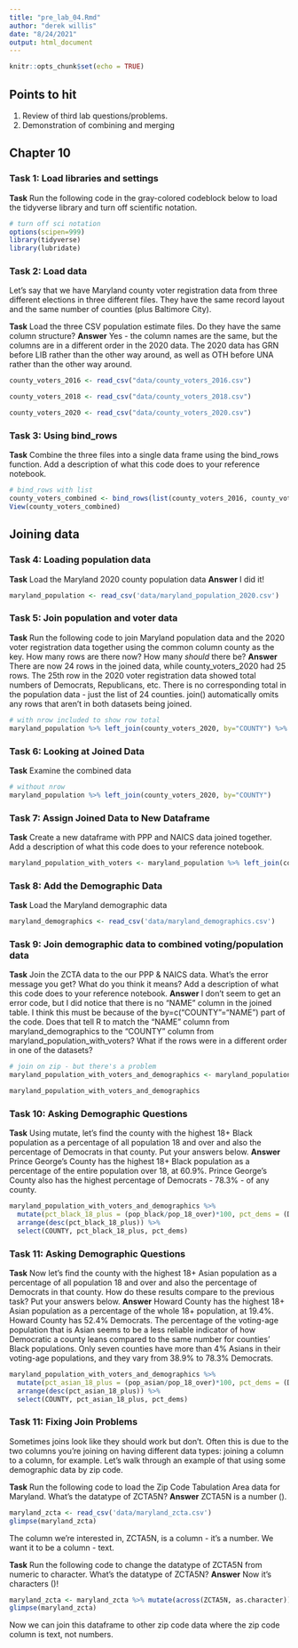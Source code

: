 ```yaml
---
title: "pre_lab_04.Rmd"
author: "derek willis"
date: "8/24/2021"
output: html_document
---
```


```r
knitr::opts_chunk$set(echo = TRUE)
```

## Points to hit
1. Review of third lab questions/problems.
2. Demonstration of combining and merging

## Chapter 10

### Task 1: Load libraries and settings
**Task** Run the following code in the gray-colored codeblock below to load the tidyverse library and turn off scientific notation.  

```r
# turn off sci notation
options(scipen=999)
library(tidyverse)
library(lubridate)
```

### Task 2: Load data
Let's say that we have Maryland county voter registration data from three different elections in three different files. They have the same record layout and the same number of counties (plus Baltimore City).

**Task** Load the three CSV population estimate files. Do they have the same column structure?
**Answer** Yes - the column names are the same, but the columns are in a different order in the 2020 data. The 2020 data has GRN before LIB rather than the other way around, as well as OTH before UNA rather than the other way around.

```r
county_voters_2016 <- read_csv("data/county_voters_2016.csv")
```

```r
county_voters_2018 <- read_csv("data/county_voters_2018.csv")
```

```r
county_voters_2020 <- read_csv("data/county_voters_2020.csv")
```


### Task 3: Using bind_rows
**Task** Combine the three files into a single data frame using the bind_rows function. Add a description of what this code does to your reference notebook.

```r
# bind_rows with list
county_voters_combined <- bind_rows(list(county_voters_2016, county_voters_2018, county_voters_2020))
View(county_voters_combined)
```

## Joining data

### Task 4: Loading population data
**Task** Load the Maryland 2020 county population data
**Answer** I did it!

```r
maryland_population <- read_csv('data/maryland_population_2020.csv')
```

### Task 5: Join population and voter data
**Task** Run the following code to join Maryland population data and the 2020 voter registration data together using the common column county as the key. How many rows are there now? How many *should* there be?
**Answer** There are now 24 rows in the joined data, while county_voters_2020 had 25 rows. The 25th row in the 2020 voter registration data showed total numbers of Democrats, Republicans, etc. There is no corresponding total in the population data - just the list of 24 counties. join() automatically omits any rows that aren't in both datasets being joined.

```r
# with nrow included to show row total
maryland_population %>% left_join(county_voters_2020, by="COUNTY") %>% nrow()
```
### Task 6: Looking at Joined Data
**Task** Examine the combined data

```r
# without nrow
maryland_population %>% left_join(county_voters_2020, by="COUNTY")
```

### Task 7: Assign Joined Data to New Dataframe
**Task** Create a new dataframe with PPP and NAICS data joined together. Add a description of what this code does to your reference notebook.

```r
maryland_population_with_voters <- maryland_population %>% left_join(county_voters_2020)
```

### Task 8: Add the Demographic Data
**Task** Load the Maryland demographic data

```r
maryland_demographics <- read_csv('data/maryland_demographics.csv')
```

### Task 9: Join demographic data to combined voting/population data
**Task** Join the ZCTA data to the our PPP & NAICS data. What's the error message you get? What do you think it means? Add a description of what this code does to your reference notebook.
**Answer** I don't seem to get an error code, but I did notice that there is no "NAME" column in the joined table. I think this must be because of the by=c("COUNTY"="NAME") part of the code. Does that tell R to match the "NAME" column from maryland_demographics to the "COUNTY" column from maryland_population_with_voters? What if the rows were in a different order in one of the datasets?
```r
# join on zip - but there's a problem
maryland_population_with_voters_and_demographics <- maryland_population_with_voters %>% left_join(maryland_demographics, by=c("COUNTY"="NAME"))

maryland_population_with_voters_and_demographics
```

### Task 10: Asking Demographic Questions
**Task** Using mutate, let's find the county with the highest 18+ Black population as a percentage of all population 18 and over and also the percentage of Democrats in that county. Put your answers below.
**Answer** Prince George's County has the highest 18+ Black population as a percentage of the entire population over 18, at 60.9%. Prince George's County also has the highest percentage of Democrats - 78.3% - of any county.

```r
maryland_population_with_voters_and_demographics %>%
  mutate(pct_black_18_plus = (pop_black/pop_18_over)*100, pct_dems = (DEM/Total)*100) %>% 
  arrange(desc(pct_black_18_plus)) %>% 
  select(COUNTY, pct_black_18_plus, pct_dems)
```


### Task 11: Asking Demographic Questions
**Task** Now let's find the county with the highest 18+ Asian population as a percentage of all population 18 and over and also the percentage of Democrats in that county. How do these results compare to the previous task? Put your answers below.
**Answer** Howard County has the highest 18+ Asian population as a percentage of the whole 18+ population, at 19.4%. Howard County has 52.4% Democrats. The percentage of the voting-age population that is Asian seems to be a less reliable indicator of how Democratic a county leans compared to the same number for counties' Black populations. Only seven counties have more than 4% Asians in their voting-age populations, and they vary from 38.9% to 78.3% Democrats.

```r
maryland_population_with_voters_and_demographics %>%
  mutate(pct_asian_18_plus = (pop_asian/pop_18_over)*100, pct_dems = (DEM/Total)*100) %>% 
  arrange(desc(pct_asian_18_plus)) %>% 
  select(COUNTY, pct_asian_18_plus, pct_dems)
```

### Task 11: Fixing Join Problems

Sometimes joins look like they should work but don't. Often this is due to the two columns you're joining on having different data types: joining a <chr> column to a <dbl> column, for example. Let's walk through an example of that using some demographic data by zip code.

**Task** Run the following code to load the Zip Code Tabulation Area data for Maryland. What's the datatype of ZCTA5N?
**Answer** ZCTA5N is a number (<dbl>).

```r
maryland_zcta <- read_csv('data/maryland_zcta.csv')
glimpse(maryland_zcta)
```

The column we're interested in, ZCTA5N, is a <dbl> column - it's a number. We want it to be a <chr> column - text.

**Task** Run the following code to change the datatype of ZCTA5N from numeric to character. What's the datatype of ZCTA5N?
**Answer** Now it's characters (<chr>)!

```r
maryland_zcta <- maryland_zcta %>% mutate(across(ZCTA5N, as.character))
glimpse(maryland_zcta)
```

Now we can join this dataframe to other zip code data where the zip code column is text, not numbers.